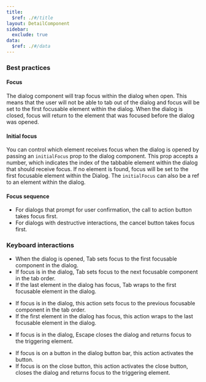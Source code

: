 ```yaml
---
title:
  $ref: ./#/title
layout: DetailComponent
sidebar:
  exclude: true
data:
  $ref: ./#/data
---
```


### Best practices

#### Focus

The dialog component will trap focus within the dialog when open. This means that the user will not be able to tab out of the dialog and focus will be set to the first focusable element within the dialog. When the dialog is closed, focus will return to the element that was focused before the dialog was opened.

#### Initial focus

You can control which element receives focus when the dialog is opened by passing an `initialFocus` prop to the dialog component. This prop accepts a number, which indicates the index of the tabbable element within the dialog that should receive focus. If no element is found, focus will be set to the first focusable element within the Dialog. The `initialFocus` can also be a ref to an element within the dialog.

#### Focus sequence

- For dialogs that prompt for user confirmation, the call to action button takes focus first.
- For dialogs with destructive interactions, the cancel button takes focus first.

### Keyboard interactions

<KeyboardControls>
<KeyboardControl keyOrCombos="Tab">

- When the dialog is opened, Tab sets focus to the first focusable component in the dialog.
- If focus is in the dialog, Tab sets focus to the next focusable component in the tab order.
- If the last element in the dialog has focus, Tab wraps to the first focusable element in the dialog.

</KeyboardControl>
<KeyboardControl keyOrCombos="Shift + Tab">

- If focus is in the dialog, this action sets focus to the previous focusable component in the tab order.
- If the first element in the dialog has focus, this action wraps to the last focusable element in the dialog.

</KeyboardControl>
<KeyboardControl keyOrCombos="Escape">

- If focus is in the dialog, Escape closes the dialog and returns focus to the triggering element.

</KeyboardControl>
<KeyboardControl keyOrCombos="Enter / Space">

- If focus is on a button in the dialog button bar, this action activates the button.
- If focus is on the close button, this action activates the close button, closes the dialog and returns focus to the triggering element.

</KeyboardControl>
</KeyboardControls>
